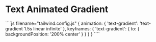 
# Text Animated Gradient



<ComponentPlayground isCentered name="text-animated-gradient">
````js filename="tailwind.config.js"
{
    animation: {
      'text-gradient': 'text-gradient 1.5s linear infinite'
    },
    keyframes: {
      'text-gradient': {
        to: {
          backgroundPosition: '200% center'
        }
      }
    }
}
````
</ ComponentPlayground >



